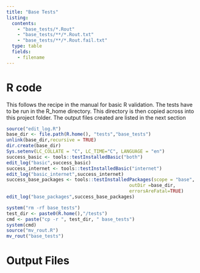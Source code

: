 ```yaml
---
title: "Base Tests"
listing:
  contents:
    - "base_tests/*.Rout"
    - "base_tests/**/*.Rout.txt"
    - "base_tests/**/*.Rout.fail.txt"
  type: table
  fields: 
    - filename
---
```


# R code

This follows the recipe in the manual for basic R validation.  The tests have to be run in the R_home directory. This directory is then copied across into this project folder. The output files created are listed in the next section


```r
source("edit_log.R")
base_dir <- file.path(R.home(), "tests","base_tests")
unlink(base_dir,recursive = TRUE)
dir.create(base_dir)
Sys.setenv(LC_COLLATE = "C", LC_TIME="C", LANGUAGE = "en")
success_basic <- tools::testInstalledBasic("both")
edit_log("basic",success_basic)
success_internet <- tools::testInstalledBasic("internet")
edit_log("basic_internet",success_internet)
success_base_packages <- tools::testInstalledPackages(scope = "base", 
                                             outDir =base_dir,
                                             errorsAreFatal=TRUE)
edit_log("base_packages",success_base_packages)

system("rm -rf base_tests")
test_dir <- paste0(R.home(),"/tests")
cmd <- paste("cp -r ", test_dir, " base_tests")
system(cmd)
source("mv_rout.R")
mv_rout("base_tests")

```

# Output Files

